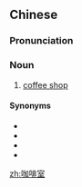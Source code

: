 ==Chinese==
{{zh-forms|type=21}}

===Pronunciation===
{{zh-pron
|m=kāfēi室
|c=gaa3 fe1 sat1
|cat=n
}}

===Noun===
{{zh-noun}}

# [[coffee shop]] {{zh-mw|m:家|c:間}}

====Synonyms====
* {{zh-l|咖啡店}}
* {{zh-l|咖啡館}}
* {{zh-l|咖啡廳}}
* {{zh-l|咖啡屋}}

[[zh:咖啡室]]